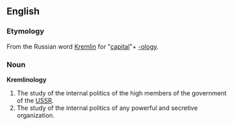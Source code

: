 ==English==

===Etymology===
From the Russian word [[Kremlin]] for "[[capital]]"+ [[-ology]].

===Noun===
'''Kremlinology'''
# The study of the internal politics of the high members of the government of the [[USSR]].
# The study of the internal politics of any powerful and secretive organization.